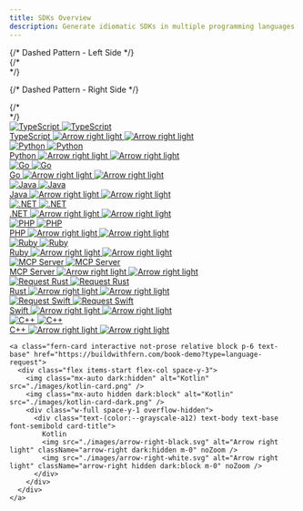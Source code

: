 ```yaml
---
title: SDKs Overview
description: Generate idiomatic SDKs in multiple programming languages
---
```


<div className="sdks-homepage">
  {/* Dashed Pattern - Left Side */}
  <div className="dashed-pattern-left">
    {/* <div className="dashed-gradient"></div> */}
  </div>

  {/* Dashed Pattern - Right Side */}
  <div className="dashed-pattern-right">
    {/* <div className="dashed-gradient"></div> */}
  </div>
  <CardGroup cols={2}>
    <a class="fern-card interactive not-prose relative block p-6 text-base" href="/sdks/generators/typescript/quickstart">
      <div class="flex items-start flex-col space-y-3">
        <img class="mx-auto dark:hidden" alt="TypeScript" src="./images/typescript-card.png" />
        <img class="mx-auto hidden dark:block" alt="TypeScript" src="./images/typescript-card-dark.png" />
        <div class="w-full space-y-1 overflow-hidden">
          <div class="text-(color:--grayscale-a12) text-body text-base font-semibold card-title">
            TypeScript
            <img src="./images/arrow-right-black.svg" alt="Arrow right light" className="arrow-right dark:hidden m-0" noZoom />
            <img src="./images/arrow-right-white.svg" alt="Arrow right light" className="arrow-right hidden dark:block m-0" noZoom />
          </div>
        </div>
      </div>
    </a>
    <a class="fern-card interactive not-prose relative block p-6 text-base" href="/sdks/generators/python/quickstart">
      <div class="flex items-start flex-col space-y-3">
        <img class="mx-auto dark:hidden" alt="Python" src="./images/python-card.png" />
        <img class="mx-auto hidden dark:block" alt="Python" src="./images/python-card-dark.png" />
        <div class="w-full space-y-1 overflow-hidden">
          <div class="text-(color:--grayscale-a12) text-body text-base font-semibold card-title">
            Python
            <img src="./images/arrow-right-black.svg" alt="Arrow right light" className="arrow-right dark:hidden m-0" noZoom />
            <img src="./images/arrow-right-white.svg" alt="Arrow right light" className="arrow-right hidden dark:block m-0" noZoom />
          </div>
        </div>
      </div>
    </a>
    <a class="fern-card interactive not-prose relative block p-6 text-base" href="/sdks/generators/go/quickstart">
      <div class="flex items-start flex-col space-y-3">
        <img class="mx-auto dark:hidden" alt="Go" src="./images/go-card.png" />
        <img class="mx-auto hidden dark:block" alt="Go" src="./images/go-card-dark.png" />
        <div class="w-full space-y-1 overflow-hidden">
          <div class="text-(color:--grayscale-a12) text-body text-base font-semibold card-title">
            Go
            <img src="./images/arrow-right-black.svg" alt="Arrow right light" className="arrow-right dark:hidden m-0" noZoom />
            <img src="./images/arrow-right-white.svg" alt="Arrow right light" className="arrow-right hidden dark:block m-0" noZoom />
          </div>
        </div>
      </div>
    </a>
    <a class="fern-card interactive not-prose relative block p-6 text-base" href="/sdks/generators/java/quickstart">
      <div class="flex items-start flex-col space-y-3">
        <img class="mx-auto dark:hidden" alt="Java" src="./images/java-card.png" />
        <img class="mx-auto hidden dark:block" alt="Java" src="./images/java-card-dark.png" />
        <div class="w-full space-y-1 overflow-hidden">
          <div class="text-(color:--grayscale-a12) text-body text-base font-semibold card-title">
            Java
            <img src="./images/arrow-right-black.svg" alt="Arrow right light" className="arrow-right dark:hidden m-0" noZoom />
            <img src="./images/arrow-right-white.svg" alt="Arrow right light" className="arrow-right hidden dark:block m-0" noZoom />
          </div>
        </div>
      </div>
    </a>
    <a class="fern-card interactive not-prose relative block p-6 text-base" href="/sdks/generators/net/quickstart">
      <div class="flex items-start flex-col space-y-3">
        <img class="mx-auto dark:hidden" alt=".NET" src="./images/csharp-card.png" />
        <img class="mx-auto hidden dark:block" alt=".NET" src="./images/csharp-card-dark.png" />
        <div class="w-full space-y-1 overflow-hidden">
          <div class="text-(color:--grayscale-a12) text-body text-base font-semibold card-title">
            .NET
            <img src="./images/arrow-right-black.svg" alt="Arrow right light" className="arrow-right dark:hidden m-0" noZoom />
            <img src="./images/arrow-right-white.svg" alt="Arrow right light" className="arrow-right hidden dark:block m-0" noZoom />
          </div>
        </div>
      </div>
    </a>
    <a class="fern-card interactive not-prose relative block p-6 text-base" href="/sdks/generators/php/quickstart">
      <div class="flex items-start flex-col space-y-3">
        <img class="mx-auto dark:hidden" alt="PHP" src="./images/php-card.png" />
        <img class="mx-auto hidden dark:block" alt="PHP" src="./images/php-card-dark.png" />
        <div class="w-full space-y-1 overflow-hidden">
          <div class="text-(color:--grayscale-a12) text-body text-base font-semibold card-title">
            PHP
            <img src="./images/arrow-right-black.svg" alt="Arrow right light" className="arrow-right dark:hidden m-0" noZoom />
            <img src="./images/arrow-right-white.svg" alt="Arrow right light" className="arrow-right hidden dark:block m-0" noZoom />
          </div>
        </div>
      </div>
    </a>
    <a class="fern-card interactive not-prose relative block p-6 text-base" href="/sdks/generators/ruby/quickstart">
      <div class="flex items-start flex-col space-y-3">
        <img class="mx-auto dark:hidden" alt="Ruby" src="./images/ruby-card.png" />
        <img class="mx-auto hidden dark:block" alt="Ruby" src="./images/ruby-card-dark.png" />
        <div class="w-full space-y-1 overflow-hidden">
          <div class="text-(color:--grayscale-a12) text-body text-base font-semibold card-title">
            Ruby
            <img src="./images/arrow-right-black.svg" alt="Arrow right light" className="arrow-right dark:hidden m-0" noZoom />
            <img src="./images/arrow-right-white.svg" alt="Arrow right light" className="arrow-right hidden dark:block m-0" noZoom />
          </div>
        </div>
      </div>
    </a>
    <a class="fern-card interactive not-prose relative block p-6 text-base" href="/sdks/generators/mcp-server">
      <div class="flex items-start flex-col space-y-3">
        <img class="mx-auto dark:hidden" alt="MCP Server" src="./images/mcp-card.png" />
        <img class="mx-auto hidden dark:block" alt="MCP Server" src="./images/mcp-card-dark.png" />
        <div class="w-full space-y-1 overflow-hidden">
          <div class="text-(color:--grayscale-a12) text-body text-base font-semibold card-title">
            MCP Server
            <img src="./images/arrow-right-black.svg" alt="Arrow right light" className="arrow-right dark:hidden m-0" noZoom />
            <img src="./images/arrow-right-white.svg" alt="Arrow right light" className="arrow-right hidden dark:block m-0" noZoom />
          </div>
        </div>
      </div>
    </a>
    <a class="fern-card interactive not-prose relative block p-6 text-base" href="https://buildwithfern.com/book-demo?type=language-request">
      <div class="flex items-start flex-col space-y-3">
        <img class="mx-auto dark:hidden" alt="Request Rust" src="./images/rust-card.png" />
        <img class="mx-auto hidden dark:block" alt="Request Rust" src="./images/rust-card-dark.png" />
        <div class="w-full space-y-1 overflow-hidden">
          <div class="text-(color:--grayscale-a12) text-body text-base font-semibold card-title">
            Rust
            <img src="./images/arrow-right-black.svg" alt="Arrow right light" className="arrow-right dark:hidden m-0" noZoom />
            <img src="./images/arrow-right-white.svg" alt="Arrow right light" className="arrow-right hidden dark:block m-0" noZoom />
          </div>
        </div>
      </div>
    </a>
    <a class="fern-card interactive not-prose relative block p-6 text-base" href="https://buildwithfern.com/book-demo?type=language-request">
      <div class="flex items-start flex-col space-y-3">
        <img class="mx-auto dark:hidden" alt="Request Swift" src="./images/swift-card.png" />
        <img class="mx-auto hidden dark:block" alt="Request Swift" src="./images/swift-card-dark.png" />
        <div class="w-full space-y-1 overflow-hidden">
          <div class="text-(color:--grayscale-a12) text-body text-base font-semibold card-title">
            Swift
            <img src="./images/arrow-right-black.svg" alt="Arrow right light" className="arrow-right dark:hidden m-0" noZoom />
            <img src="./images/arrow-right-white.svg" alt="Arrow right light" className="arrow-right hidden dark:block m-0" noZoom />
          </div>
        </div>
      </div>
    </a>
    <a class="fern-card interactive not-prose relative block p-6 text-base" href="https://buildwithfern.com/book-demo?type=language-request">
      <div class="flex items-start flex-col space-y-3">
        <img class="mx-auto dark:hidden" alt="C++" src="./images/c-card.png" />
        <img class="mx-auto hidden dark:block" alt="C++" src="./images/c-card-dark.png" />
        <div class="w-full space-y-1 overflow-hidden">
          <div class="text-(color:--grayscale-a12) text-body text-base font-semibold card-title">
            C++
            <img src="./images/arrow-right-black.svg" alt="Arrow right light" className="arrow-right dark:hidden m-0" noZoom />
            <img src="./images/arrow-right-white.svg" alt="Arrow right light" className="arrow-right hidden dark:block m-0" noZoom />
          </div>
        </div>
      </div>
    </a>

    <a class="fern-card interactive not-prose relative block p-6 text-base" href="https://buildwithfern.com/book-demo?type=language-request">
      <div class="flex items-start flex-col space-y-3">
        <img class="mx-auto dark:hidden" alt="Kotlin" src="./images/kotlin-card.png" />
        <img class="mx-auto hidden dark:block" alt="Kotlin" src="./images/kotlin-card-dark.png" />
        <div class="w-full space-y-1 overflow-hidden">
          <div class="text-(color:--grayscale-a12) text-body text-base font-semibold card-title">
            Kotlin
            <img src="./images/arrow-right-black.svg" alt="Arrow right light" className="arrow-right dark:hidden m-0" noZoom />
            <img src="./images/arrow-right-white.svg" alt="Arrow right light" className="arrow-right hidden dark:block m-0" noZoom />
          </div>
        </div>
      </div>
    </a>
  </CardGroup> 
  </div>
